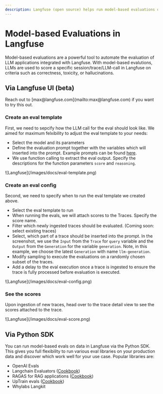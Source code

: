 ```yaml
---
description: Langfuse (open source) helps run model-based evaluations on production data to monitor and improve LLMs applications.
---
```



# Model-based Evaluations in Langfuse

Model-based evaluations are a powerful tool to automate the evaluation of LLM applications integrated with Langfuse. With model-based evalutions, LLMs are used to score a specific session/trace/LLM-call in Langfuse on criteria such as correctness, toxicity, or hallucinations.

## Via Langfuse UI (beta)

<Callout type="info">
Reach out to [max@langfuse.com](mailto:max@langfuse.com) if you want to try this out.
</Callout>

### Create an eval template

First, we need to sepcify how the LLM call for the eval should look like. We aimed for maximum felxibility to adjust the eval template to your needs:
- Select the model and its parameters
- Define the evaluation prompt together with the variables which will inserted into the prompt. Example prompts can be found [here](https://docs.google.com/document/d/e/2PACX-1vQ9y42cJ_IDu5XFq9WEeq45n_OcdVZN6kCTxAuBqmff6W3e3DwcFtknBBNI34h7LPt1VBBGnp1UnXRD/pub).
- We use function calling to extract the eval output. Specify the descriptions for the function parameters `score` and `reasoning`.

<Frame fullWidth border className="mt-10 mb-5">
  ![Langfuse](/images/docs/eval-template.png)
</Frame>



### Create an eval config

Second, we need to specify when to run the eval template we created above.

- Select the eval template to run
- When running the evals, we will attach scores to the Traces. Specify the score name.
- Filter which newly ingested traces should be evaluated. (Coming soon: select existing traces)
- Select, which part of a trace should be inserted into the prompt. In the screenshot, we use the `Input` from the `Trace` for `query` variable and the `Output` from the `Generation` for the variable `generation`. Note, in this example, we choose the latest `Generation` with name `llm-generation`.
- Modify sampling to execute the evaluations on a randomly chosen subset of the traces.
- Add a delay to the eval execution once a trace is ingested to ensure the trace is fully processed before evaluation is executed.

<Frame fullWidth border className="mt-10 mb-5">
  ![Langfuse](/images/docs/eval-config.png)
</Frame>


### See the scores

Upon ingestion of new traces, head over to the trace detail view to see the scores attached to the trace.

<Frame fullWidth border className="mt-10 mb-5">
  ![Langfuse](/images/docs/eval-score.png)
</Frame>

## Via Python SDK

You can run model-based evals on data in Langfuse via the Python SDK. This gives you full flexibility to run various eval libraries on your production data and discover which work well for your use case. Popular libraries are:

- OpenAI Evals
- Langchain Evaluators ([Cookbook](/guides/cookbook/evaluation_with_langchain))
- RAGAS for RAG applications ([Cookbook](/guides/cookbook/evaluation_of_rag_with_ragas))
- UpTrain evals ([Cookbook](/guides/cookbook/evaluation_with_uptrain))
- Whylabs Langkit

